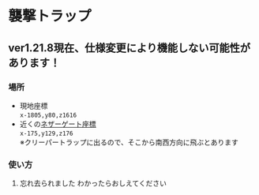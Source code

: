 # 襲撃トラップ

## ver1.21.8現在、仕様変更により機能しない可能性があります！

### 場所  
- 現地座標  
`x-1805,y80,z1616`  
- 近くの[ネザーゲート座標](../world/nether-portal)  
`x-175,y129,z176`  
※クリーパートラップに出るので、そこから南西方向に飛ぶとあります

### 使い方
1. 忘れ去られました
わかったらおしえてください